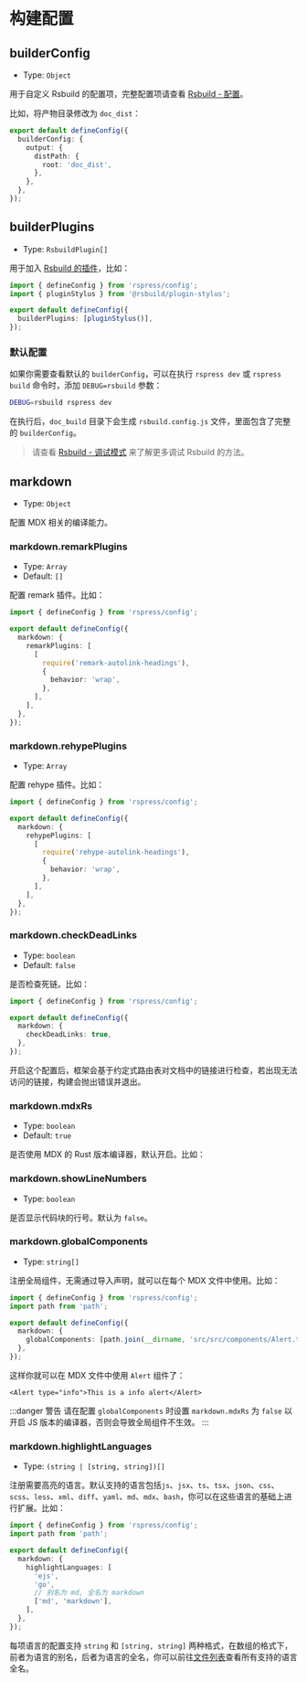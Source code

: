 # 构建配置

## builderConfig

- Type: `Object`

用于自定义 Rsbuild 的配置项，完整配置项请查看 [Rsbuild - 配置](https://rsbuild.dev/zh/config/)。

比如，将产物目录修改为 `doc_dist`：

```ts title="rspress.config.ts"
export default defineConfig({
  builderConfig: {
    output: {
      distPath: {
        root: 'doc_dist',
      },
    },
  },
});
```

## builderPlugins

- Type: `RsbuildPlugin[]`

用于加入 [Rsbuild 的插件](https://rsbuild.dev/zh/plugins/list/)，比如：

```ts title="rspress.config.ts"
import { defineConfig } from 'rspress/config';
import { pluginStylus } from '@rsbuild/plugin-stylus';

export default defineConfig({
  builderPlugins: [pluginStylus()],
});
```

### 默认配置

如果你需要查看默认的 `builderConfig`，可以在执行 `rspress dev` 或 `rspress build` 命令时，添加 `DEBUG=rsbuild` 参数：

```bash
DEBUG=rsbuild rspress dev
```

在执行后，`doc_build` 目录下会生成 `rsbuild.config.js` 文件，里面包含了完整的 `builderConfig`。

> 请查看 [Rsbuild - 调试模式](https://rsbuild.dev/zh/guide/debug/debug-mode) 来了解更多调试 Rsbuild 的方法。

## markdown

- Type: `Object`

配置 MDX 相关的编译能力。

### markdown.remarkPlugins

- Type: `Array`
- Default: `[]`

配置 remark 插件。比如：

```ts title="rspress.config.ts"
import { defineConfig } from 'rspress/config';

export default defineConfig({
  markdown: {
    remarkPlugins: [
      [
        require('remark-autolink-headings'),
        {
          behavior: 'wrap',
        },
      ],
    ],
  },
});
```

### markdown.rehypePlugins

- Type: `Array`

配置 rehype 插件。比如：

```ts title="rspress.config.ts"
import { defineConfig } from 'rspress/config';

export default defineConfig({
  markdown: {
    rehypePlugins: [
      [
        require('rehype-autolink-headings'),
        {
          behavior: 'wrap',
        },
      ],
    ],
  },
});
```

### markdown.checkDeadLinks

- Type: `boolean`
- Default: `false`

是否检查死链。比如：

```ts title="rspress.config.ts"
import { defineConfig } from 'rspress/config';

export default defineConfig({
  markdown: {
    checkDeadLinks: true,
  },
});
```

开启这个配置后，框架会基于约定式路由表对文档中的链接进行检查，若出现无法访问的链接，构建会抛出错误并退出。

### markdown.mdxRs

- Type: `boolean`
- Default: `true`

是否使用 MDX 的 Rust 版本编译器，默认开启。比如：


<MdxRs />

### markdown.showLineNumbers

- Type: `boolean`

是否显示代码块的行号。默认为 `false`。

### markdown.globalComponents

- Type: `string[]`

注册全局组件，无需通过导入声明，就可以在每个 MDX 文件中使用。比如：

```ts title="rspress.config.ts"
import { defineConfig } from 'rspress/config';
import path from 'path';

export default defineConfig({
  markdown: {
    globalComponents: [path.join(__dirname, 'src/src/components/Alert.tsx')],
  },
});
```

这样你就可以在 MDX 文件中使用 `Alert` 组件了：

```mdx title="test.mdx"
<Alert type="info">This is a info alert</Alert>
```

:::danger 警告
请在配置 `globalComponents` 时设置 `markdown.mdxRs` 为 `false` 以开启 JS 版本的编译器，否则会导致全局组件不生效。
:::

### markdown.highlightLanguages

- Type: `(string | [string, string])[]`

注册需要高亮的语言。默认支持的语言包括`js`、`jsx`、`ts`、`tsx`、`json`、`css`、`scss`、`less`、`xml`、`diff`、`yaml`、`md`、`mdx`、`bash`，你可以在这些语言的基础上进行扩展。比如：

```ts title="rspress.config.ts"
import { defineConfig } from 'rspress/config';
import path from 'path';

export default defineConfig({
  markdown: {
    highlightLanguages: [
      'ejs',
      'go',
      // 别名为 md, 全名为 markdown
      ['md', 'markdown'],
    ],
  },
});
```

每项语言的配置支持 `string` 和 `[string, string]` 两种格式，在数组的格式下，前者为语言的别名，后者为语言的全名，你可以前往[文件列表](https://github.com/react-syntax-highlighter/react-syntax-highlighter/tree/master/src/languages/prism)查看所有支持的语言全名。
